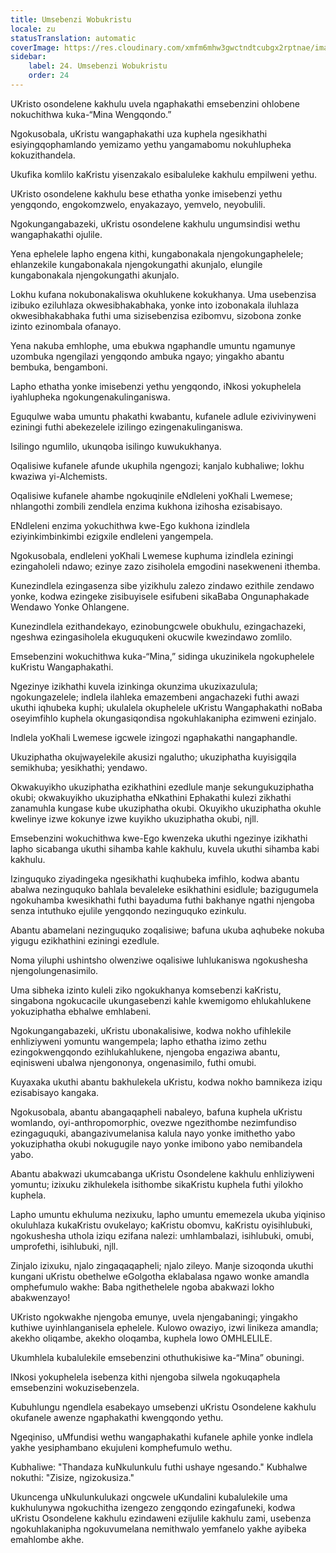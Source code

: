 ```yaml
---
title: Umsebenzi Wobukristu
locale: zu
statusTranslation: automatic
coverImage: https://res.cloudinary.com/xmfm6mhw3gwctndtcubgx2rptnae/image/upload/v1741354419/small_cover_la_gran_rebelion_28716e29d2.webp
sidebar:
    label: 24. Umsebenzi Wobukristu
    order: 24
---
```

UKristo osondelene kakhulu uvela ngaphakathi emsebenzini ohlobene nokuchithwa kuka-“Mina Wengqondo.”

Ngokusobala, uKristu wangaphakathi uza kuphela ngesikhathi esiyingqophamlando yemizamo yethu yangamabomu nokuhlupheka kokuzithandela.

Ukufika komlilo kaKristu yisenzakalo esibaluleke kakhulu empilweni yethu.

UKristo osondelene kakhulu bese ethatha yonke imisebenzi yethu yengqondo, engokomzwelo, enyakazayo, yemvelo, neyobulili.

Ngokungangabazeki, uKristu osondelene kakhulu ungumsindisi wethu wangaphakathi ojulile.

Yena ephelele lapho engena kithi, kungabonakala njengokungaphelele; ehlanzekile kungabonakala njengokungathi akunjalo, elungile kungabonakala njengokungathi akunjalo.

Lokhu kufana nokubonakaliswa okuhlukene kokukhanya. Uma usebenzisa izibuko eziluhlaza okwesibhakabhaka, yonke into izobonakala iluhlaza okwesibhakabhaka futhi uma sizisebenzisa ezibomvu, sizobona zonke izinto ezinombala ofanayo.

Yena nakuba emhlophe, uma ebukwa ngaphandle umuntu ngamunye uzombuka ngengilazi yengqondo ambuka ngayo; yingakho abantu bembuka, bengamboni.

Lapho ethatha yonke imisebenzi yethu yengqondo, iNkosi yokuphelela iyahlupheka ngokungenakulinganiswa.

Eguqulwe waba umuntu phakathi kwabantu, kufanele adlule ezivivinyweni eziningi futhi abekezelele izilingo ezingenakulinganiswa.

Isilingo ngumlilo, ukunqoba isilingo kuwukukhanya.

Oqalisiwe kufanele afunde ukuphila ngengozi; kanjalo kubhaliwe; lokhu kwaziwa yi-Alchemists.

Oqalisiwe kufanele ahambe ngokuqinile eNdleleni yoKhali Lwemese; nhlangothi zombili zendlela enzima kukhona izihosha ezisabisayo.

ENdleleni enzima yokuchithwa kwe-Ego kukhona izindlela eziyinkimbinkimbi ezigxile endleleni yangempela.

Ngokusobala, endleleni yoKhali Lwemese kuphuma izindlela eziningi ezingaholeli ndawo; ezinye zazo zisiholela emgodini nasekweneni ithemba.

Kunezindlela ezingasenza sibe yizikhulu zalezo zindawo ezithile zendawo yonke, kodwa ezingeke zisibuyisele esifubeni sikaBaba Ongunaphakade Wendawo Yonke Ohlangene.

Kunezindlela ezithandekayo, ezinobungcwele obukhulu, ezingachazeki, ngeshwa ezingasiholela ekuguqukeni okucwile kwezindawo zomlilo.

Emsebenzini wokuchithwa kuka-“Mina,” sidinga ukuzinikela ngokuphelele kuKristu Wangaphakathi.

Ngezinye izikhathi kuvela izinkinga okunzima ukuzixazulula; ngokungazelele; indlela ilahleka emazembeni angachazeki futhi awazi ukuthi iqhubeka kuphi; ukulalela okuphelele uKristu Wangaphakathi noBaba oseyimfihlo kuphela okungasiqondisa ngokuhlakanipha ezimweni ezinjalo.

Indlela yoKhali Lwemese igcwele izingozi ngaphakathi nangaphandle.

Ukuziphatha okujwayelekile akusizi ngalutho; ukuziphatha kuyisigqila semikhuba; yesikhathi; yendawo.

Okwakuyikho ukuziphatha ezikhathini ezedlule manje sekungukuziphatha okubi; okwakuyikho ukuziphatha eNkathini Ephakathi kulezi zikhathi zanamuhla kungase kube ukuziphatha okubi. Okuyikho ukuziphatha okuhle kwelinye izwe kokunye izwe kuyikho ukuziphatha okubi, njll.

Emsebenzini wokuchithwa kwe-Ego kwenzeka ukuthi ngezinye izikhathi lapho sicabanga ukuthi sihamba kahle kakhulu, kuvela ukuthi sihamba kabi kakhulu.

Izinguquko ziyadingeka ngesikhathi kuqhubeka imfihlo, kodwa abantu abalwa nezinguquko bahlala bevaleleke esikhathini esidlule; bazigugumela ngokuhamba kwesikhathi futhi bayaduma futhi bakhanye ngathi njengoba senza intuthuko ejulile yengqondo nezinguquko ezinkulu.

Abantu abamelani nezinguquko zoqalisiwe; bafuna ukuba aqhubeke nokuba yigugu ezikhathini eziningi ezedlule.

Noma yiluphi ushintsho olwenziwe oqalisiwe luhlukaniswa ngokushesha njengolungenasimilo.

Uma sibheka izinto kuleli ziko ngokukhanya komsebenzi kaKristu, singabona ngokucacile ukungasebenzi kahle kwemigomo ehlukahlukene yokuziphatha ebhalwe emhlabeni.

Ngokungangabazeki, uKristu ubonakalisiwe, kodwa nokho ufihlekile enhliziyweni yomuntu wangempela; lapho ethatha izimo zethu ezingokwengqondo ezihlukahlukene, njengoba engaziwa abantu, eqinisweni ubalwa njengononya, ongenasimilo, futhi omubi.

Kuyaxaka ukuthi abantu bakhulekela uKristu, kodwa nokho bamnikeza iziqu ezisabisayo kangaka.

Ngokusobala, abantu abangaqapheli nabaleyo, bafuna kuphela uKristu womlando, oyi-anthropomorphic, ovezwe ngezithombe nezimfundiso ezingaguquki, abangazivumelanisa kalula nayo yonke imithetho yabo yokuziphatha okubi nokugugile nayo yonke imibono yabo nemibandela yabo.

Abantu abakwazi ukumcabanga uKristu Osondelene kakhulu enhliziyweni yomuntu; izixuku zikhulekela isithombe sikaKristu kuphela futhi yilokho kuphela.

Lapho umuntu ekhuluma nezixuku, lapho umuntu ememezela ukuba yiqiniso okuluhlaza kukaKristu ovukelayo; kaKristu obomvu, kaKristu oyisihlubuki, ngokushesha uthola iziqu ezifana nalezi: umhlambalazi, isihlubuki, omubi, umprofethi, isihlubuki, njll.

Zinjalo izixuku, njalo zingaqaqapheli; njalo zileyo. Manje sizoqonda ukuthi kungani uKristu obethelwe eGolgotha ​​eklabalasa ngawo wonke amandla omphefumulo wakhe: Baba ngithethelele ngoba abakwazi lokho abakwenzayo!

UKristo ngokwakhe njengoba emunye, uvela njengabaningi; yingakho kuthiwe uyinhlanganisela ephelele. Kulowo owaziyo, izwi linikeza amandla; akekho oliqambe, akekho oloqamba, kuphela lowo OMHLELILE.

Ukumhlela kubalulekile emsebenzini othuthukisiwe ka-“Mina” obuningi.

INkosi yokuphelela isebenza kithi njengoba silwela ngokuqaphela emsebenzini wokuzisebenzela.

Kubuhlungu ngendlela esabekayo umsebenzi uKristu Osondelene kakhulu okufanele awenze ngaphakathi kwengqondo yethu.

Ngeqiniso, uMfundisi wethu wangaphakathi kufanele aphile yonke indlela yakhe yesiphambano ekujuleni komphefumulo wethu.

Kubhaliwe: "Thandaza kuNkulunkulu futhi ushaye ngesando." Kubhalwe nokuthi: "Zisize, ngizokusiza."

Ukuncenga uNkulunkulukazi ongcwele uKundalini kubalulekile uma kukhulunywa ngokuchitha izengezo zengqondo ezingafuneki, kodwa uKristu Osondelene kakhulu ezindaweni ezijulile kakhulu zami, usebenza ngokuhlakanipha ngokuvumelana nemithwalo yemfanelo yakhe ayibeka emahlombe akhe.

